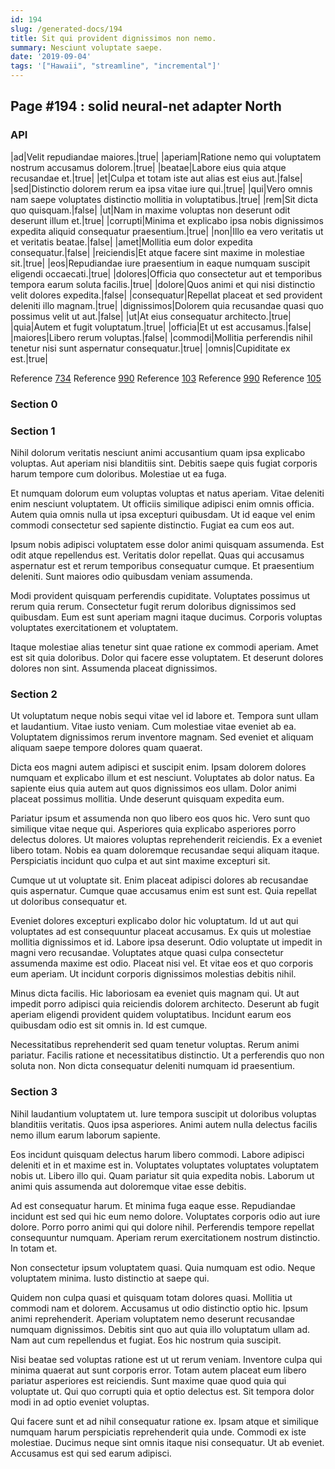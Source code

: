 ```yaml
---
id: 194
slug: /generated-docs/194
title: Sit qui provident dignissimos non nemo.
summary: Nesciunt voluptate saepe.
date: '2019-09-04'
tags: '["Hawaii", "streamline", "incremental"]'
---
```


## Page #194 : solid neural-net adapter North
### API

|ad|Velit repudiandae maiores.|true|
|aperiam|Ratione nemo qui voluptatem nostrum accusamus dolorem.|true|
|beatae|Labore eius quia atque recusandae et.|true|
|et|Culpa et totam iste aut alias est eius aut.|false|
|sed|Distinctio dolorem rerum ea ipsa vitae iure qui.|true|
|qui|Vero omnis nam saepe voluptates distinctio mollitia in voluptatibus.|true|
|rem|Sit dicta quo quisquam.|false|
|ut|Nam in maxime voluptas non deserunt odit deserunt illum et.|true|
|corrupti|Minima et explicabo ipsa nobis dignissimos expedita aliquid consequatur praesentium.|true|
|non|Illo ea vero veritatis ut et veritatis beatae.|false|
|amet|Mollitia eum dolor expedita consequatur.|false|
|reiciendis|Et atque facere sint maxime in molestiae sit.|true|
|eos|Repudiandae iure praesentium in eaque numquam suscipit eligendi occaecati.|true|
|dolores|Officia quo consectetur aut et temporibus tempora earum soluta facilis.|true|
|dolore|Quos animi et qui nisi distinctio velit dolores expedita.|false|
|consequatur|Repellat placeat et sed provident deleniti illo magnam.|true|
|dignissimos|Dolorem quia recusandae quasi quo possimus velit ut aut.|false|
|ut|At eius consequatur architecto.|true|
|quia|Autem et fugit voluptatum.|true|
|officia|Et ut est accusamus.|false|
|maiores|Libero rerum voluptas.|false|
|commodi|Mollitia perferendis nihil tenetur nisi sunt aspernatur consequatur.|true|
|omnis|Cupiditate ex est.|true|

Reference [734](/generated-docs/734)
Reference [990](/generated-docs/990)
Reference [103](/generated-docs/103)
Reference [990](/generated-docs/990)
Reference [105](/generated-docs/105)


### Section 0

### Section 1
Nihil dolorum veritatis nesciunt animi accusantium quam ipsa explicabo voluptas. Aut aperiam nisi blanditiis sint. Debitis saepe quis fugiat corporis harum tempore cum doloribus. Molestiae ut ea fuga.
 Et numquam dolorum eum voluptas voluptas et natus aperiam. Vitae deleniti enim nesciunt voluptatem. Ut officiis similique adipisci enim omnis officia. Autem quia omnis nulla ut ipsa excepturi quibusdam. Ut id eaque vel enim commodi consectetur sed sapiente distinctio. Fugiat ea cum eos aut.
 Ipsum nobis adipisci voluptatem esse dolor animi quisquam assumenda. Est odit atque repellendus est. Veritatis dolor repellat.
Quas qui accusamus aspernatur est et rerum temporibus consequatur cumque. Et praesentium deleniti. Sunt maiores odio quibusdam veniam assumenda.
 Modi provident quisquam perferendis cupiditate. Voluptates possimus ut rerum quia rerum. Consectetur fugit rerum doloribus dignissimos sed quibusdam. Eum est sunt aperiam magni itaque ducimus. Corporis voluptas voluptates exercitationem et voluptatem.
 Itaque molestiae alias tenetur sint quae ratione ex commodi aperiam. Amet est sit quia doloribus. Dolor qui facere esse voluptatem. Et deserunt dolores dolores non sint. Assumenda placeat dignissimos.
### Section 2
Ut voluptatum neque nobis sequi vitae vel id labore et. Tempora sunt ullam et laudantium. Vitae iusto veniam. Cum molestiae vitae eveniet ab ea. Voluptatem dignissimos rerum inventore magnam. Sed eveniet et aliquam aliquam saepe tempore dolores quam quaerat.
 Dicta eos magni autem adipisci et suscipit enim. Ipsam dolorem dolores numquam et explicabo illum et est nesciunt. Voluptates ab dolor natus. Ea sapiente eius quia autem aut quos dignissimos eos ullam. Dolor animi placeat possimus mollitia. Unde deserunt quisquam expedita eum.
 Pariatur ipsum et assumenda non quo libero eos quos hic. Vero sunt quo similique vitae neque qui. Asperiores quia explicabo asperiores porro delectus dolores. Ut maiores voluptas reprehenderit reiciendis.
Ex a eveniet libero totam. Nobis ea quam doloremque recusandae sequi aliquam itaque. Perspiciatis incidunt quo culpa et aut sint maxime excepturi sit.
 Cumque ut ut voluptate sit. Enim placeat adipisci dolores ab recusandae quis aspernatur. Cumque quae accusamus enim est sunt est. Quia repellat ut doloribus consequatur et.
 Eveniet dolores excepturi explicabo dolor hic voluptatum. Id ut aut qui voluptates ad est consequuntur placeat accusamus. Ex quis ut molestiae mollitia dignissimos et id. Labore ipsa deserunt. Odio voluptate ut impedit in magni vero recusandae.
Voluptates atque quasi culpa consectetur assumenda maxime est odio. Placeat nisi vel. Et vitae eos et quo corporis eum aperiam. Ut incidunt corporis dignissimos molestias debitis nihil.
 Minus dicta facilis. Hic laboriosam ea eveniet quis magnam qui. Ut aut impedit porro adipisci quia reiciendis dolorem architecto. Deserunt ab fugit aperiam eligendi provident quidem voluptatibus. Incidunt earum eos quibusdam odio est sit omnis in. Id est cumque.
 Necessitatibus reprehenderit sed quam tenetur voluptas. Rerum animi pariatur. Facilis ratione et necessitatibus distinctio. Ut a perferendis quo non soluta non. Non dicta consequatur deleniti numquam id praesentium.
### Section 3
Nihil laudantium voluptatem ut. Iure tempora suscipit ut doloribus voluptas blanditiis veritatis. Quos ipsa asperiores. Animi autem nulla delectus facilis nemo illum earum laborum sapiente.
 Eos incidunt quisquam delectus harum libero commodi. Labore adipisci deleniti et in et maxime est in. Voluptates voluptates voluptates voluptatem nobis ut. Libero illo qui. Quam pariatur sit quia expedita nobis. Laborum ut animi quis assumenda aut doloremque vitae esse debitis.
 Ad est consequatur harum. Et minima fuga eaque esse. Repudiandae incidunt est sed qui hic eum nemo dolore.
Voluptates corporis odio aut iure dolore. Porro porro animi qui qui dolore nihil. Perferendis tempore repellat consequuntur numquam. Aperiam rerum exercitationem nostrum distinctio. In totam et.
 Non consectetur ipsum voluptatem quasi. Quia numquam est odio. Neque voluptatem minima. Iusto distinctio at saepe qui.
 Quidem non culpa quasi et quisquam totam dolores quasi. Mollitia ut commodi nam et dolorem. Accusamus ut odio distinctio optio hic. Ipsum animi reprehenderit. Aperiam voluptatem nemo deserunt recusandae numquam dignissimos.
Debitis sint quo aut quia illo voluptatum ullam ad. Nam aut cum repellendus et fugiat. Eos hic nostrum quia suscipit.
 Nisi beatae sed voluptas ratione est ut ut rerum veniam. Inventore culpa qui minima quaerat aut sunt corporis error. Totam autem placeat eum libero pariatur asperiores est reiciendis. Sunt maxime quae quod quia qui voluptate ut. Qui quo corrupti quia et optio delectus est. Sit tempora dolor modi in ad optio eveniet voluptas.
 Qui facere sunt et ad nihil consequatur ratione ex. Ipsam atque et similique numquam harum perspiciatis reprehenderit quia unde. Commodi ex iste molestiae. Ducimus neque sint omnis itaque nisi consequatur. Ut ab eveniet. Accusamus est qui sed earum adipisci.
